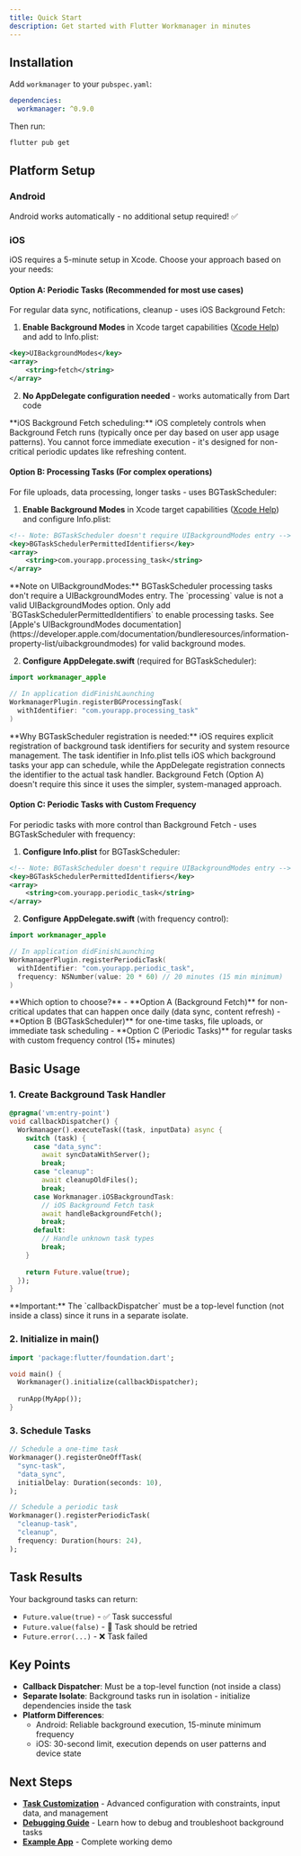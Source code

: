 ```yaml
---
title: Quick Start
description: Get started with Flutter Workmanager in minutes
---
```


## Installation

Add `workmanager` to your `pubspec.yaml`:

```yaml
dependencies:
  workmanager: ^0.9.0
```

Then run:
```bash
flutter pub get
```

## Platform Setup

### Android
Android works automatically - no additional setup required! ✅

### iOS
iOS requires a 5-minute setup in Xcode. Choose your approach based on your needs:

#### Option A: Periodic Tasks (Recommended for most use cases)
For regular data sync, notifications, cleanup - uses iOS Background Fetch:

1. **Enable Background Modes** in Xcode target capabilities ([Xcode Help](https://help.apple.com/xcode/mac/current/#/devbfa1532c4)) and add to Info.plist:
```xml
<key>UIBackgroundModes</key>
<array>
    <string>fetch</string>
</array>
```

2. **No AppDelegate configuration needed** - works automatically from Dart code

<Warning>
**iOS Background Fetch scheduling:** iOS completely controls when Background Fetch runs (typically once per day based on user app usage patterns). You cannot force immediate execution - it's designed for non-critical periodic updates like refreshing content.
</Warning>

#### Option B: Processing Tasks (For complex operations)
For file uploads, data processing, longer tasks - uses BGTaskScheduler:

1. **Enable Background Modes** in Xcode target capabilities ([Xcode Help](https://help.apple.com/xcode/mac/current/#/devbfa1532c4)) and configure Info.plist:
```xml
<!-- Note: BGTaskScheduler doesn't require UIBackgroundModes entry -->
<key>BGTaskSchedulerPermittedIdentifiers</key>
<array>
    <string>com.yourapp.processing_task</string>
</array>
```

<Info>
**Note on UIBackgroundModes:** BGTaskScheduler processing tasks don't require a UIBackgroundModes entry. The `processing` value is not a valid UIBackgroundModes option. Only add `BGTaskSchedulerPermittedIdentifiers` to enable processing tasks. See [Apple's UIBackgroundModes documentation](https://developer.apple.com/documentation/bundleresources/information-property-list/uibackgroundmodes) for valid background modes.
</Info>

2. **Configure AppDelegate.swift** (required for BGTaskScheduler):
```swift
import workmanager_apple

// In application didFinishLaunching
WorkmanagerPlugin.registerBGProcessingTask(
  withIdentifier: "com.yourapp.processing_task"
)
```

<Info>
**Why BGTaskScheduler registration is needed:** iOS requires explicit registration of background task identifiers for security and system resource management. The task identifier in Info.plist tells iOS which background tasks your app can schedule, while the AppDelegate registration connects the identifier to the actual task handler. Background Fetch (Option A) doesn't require this since it uses the simpler, system-managed approach.
</Info>

#### Option C: Periodic Tasks with Custom Frequency
For periodic tasks with more control than Background Fetch - uses BGTaskScheduler with frequency:

1. **Configure Info.plist** for BGTaskScheduler:
```xml
<!-- Note: BGTaskScheduler doesn't require UIBackgroundModes entry -->
<key>BGTaskSchedulerPermittedIdentifiers</key>
<array>
    <string>com.yourapp.periodic_task</string>
</array>
```

2. **Configure AppDelegate.swift** (with frequency control):
```swift
import workmanager_apple

// In application didFinishLaunching
WorkmanagerPlugin.registerPeriodicTask(
  withIdentifier: "com.yourapp.periodic_task",
  frequency: NSNumber(value: 20 * 60) // 20 minutes (15 min minimum)
)
```

<Success>
**Which option to choose?** 
- **Option A (Background Fetch)** for non-critical updates that can happen once daily (data sync, content refresh)
- **Option B (BGTaskScheduler)** for one-time tasks, file uploads, or immediate task scheduling  
- **Option C (Periodic Tasks)** for regular tasks with custom frequency control (15+ minutes)
</Success>

## Basic Usage

### 1. Create Background Task Handler

```dart
@pragma('vm:entry-point')
void callbackDispatcher() {
  Workmanager().executeTask((task, inputData) async {
    switch (task) {
      case "data_sync":
        await syncDataWithServer();
        break;
      case "cleanup": 
        await cleanupOldFiles();
        break;
      case Workmanager.iOSBackgroundTask:
        // iOS Background Fetch task
        await handleBackgroundFetch();
        break;
      default:
        // Handle unknown task types
        break;
    }
    
    return Future.value(true);
  });
}
```

<Info>
**Important:** The `callbackDispatcher` must be a top-level function (not inside a class) since it runs in a separate isolate.
</Info>

### 2. Initialize in main()

```dart
import 'package:flutter/foundation.dart';

void main() {
  Workmanager().initialize(callbackDispatcher);
  
  runApp(MyApp());
}
```

### 3. Schedule Tasks

```dart
// Schedule a one-time task
Workmanager().registerOneOffTask(
  "sync-task",
  "data_sync",
  initialDelay: Duration(seconds: 10),
);

// Schedule a periodic task
Workmanager().registerPeriodicTask(
  "cleanup-task",
  "cleanup",
  frequency: Duration(hours: 24),
);
```

## Task Results

Your background tasks can return:

- `Future.value(true)` - ✅ Task successful
- `Future.value(false)` - 🔄 Task should be retried
- `Future.error(...)` - ❌ Task failed


## Key Points

- **Callback Dispatcher**: Must be a top-level function (not inside a class)
- **Separate Isolate**: Background tasks run in isolation - initialize dependencies inside the task
- **Platform Differences**: 
  - Android: Reliable background execution, 15-minute minimum frequency
  - iOS: 30-second limit, execution depends on user patterns and device state


## Next Steps

- **[Task Customization](customization)** - Advanced configuration with constraints, input data, and management
- **[Debugging Guide](debugging)** - Learn how to debug and troubleshoot background tasks  
- **[Example App](https://github.com/fluttercommunity/flutter_workmanager/tree/main/example)** - Complete working demo